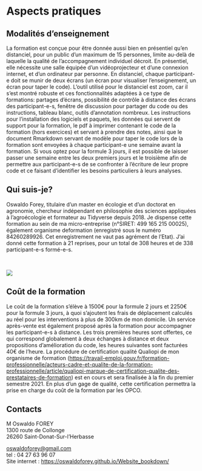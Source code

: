 # Aspects pratiques

## Modalités d'enseignement

<div align="justify">

La formation est conçue pour être donnée aussi bien en présentiel qu'en
distanciel, pour un public d’un maximum de 15 personnes, limite
au-delà de laquelle la qualité de l’accompagnement individuel décroit.
En présentiel, elle nécessite une salle équipée d’un vidéoprojecteur et
d’une connexion internet, et d’un ordinateur par personne. En
distanciel, chaque participant-e doit se munir de deux écrans (un
écran pour visualiser l’enseignement, un écran pour taper le code).
L’outil utilisé pour le distanciel est zoom, car il s'est montré robuste et
ces fonctionnalités adaptées à ce type de formations: partages d’écrans,
possibilité de contrôle à distance des écrans des participant-e-s,
fenêtre de discussion pour partager du code ou des instructions, tableau
blanc, outils d'annotation nombreux. Les instructions pour l’installation des logiciels et paquets,
les données qui servent de support pour la formation, le pdf à imprimer contenant le code de la formation (hors exercices) et servant à prendre des notes, ainsi que le document Rmarkdown servant de modèle pour taper le code lors de la formation sont envoyées à chaque participant-e une semaine avant la formation. Si vous optez pour la
formule 3 jours, il est possible de laisser passer une semaine entre les
deux premiers jours et le troisième afin de permettre aux participant-e-s de
se confronter à l’écriture de leur propre code et ce faisant
d’identifier les besoins particuliers à leurs analyses.

</div>

## Qui suis-je?

<div align="justify">

Oswaldo Forey, titulaire d’un master en écologie et d’un doctorat en
agronomie, chercheur indépendant en philosophie des sciences appliquées à l'agroécologie et formateur au
Tidyverse depuis 2018. Je dispense cette formation au sein de ma micro-entreprise (n°SIRET: 499 165 215 00025), également organisme deformation (enregistré sous le numéro 84260289926. Cet enregistrement ne
vaut pas agrément de l’Etat). J’ai donné cette formation à 21 reprises, pour un total de 308 heures et de 338 participant-e-s formé-e-s.

</div>

<br>

![](img/le_formateur.png)

## Coût de la formation

<div align="justify">

Le coût de la formation s’élève à 1500€ pour la formule 2 jours et 2250€
pour la formule 3 jours, à quoi s’ajoutent les frais de déplacement
calculés au réel pour les interventions à plus de 300km de mon domicile.
Un service après-vente est également proposé après la formation pour
accompagner les participant-e-s à distance. Les trois premières heures sont
offertes, ce qui correspond globalement à deux échanges à distance et
deux propositions d’amélioration du code, les heures suivantes sont
facturées 40€ de l’heure. La procédure de certification qualité Qualiopi de mon organisme de formation
(<https://travail-emploi.gouv.fr/formation-professionnelle/acteurs-cadre-et-qualite-de-la-formation-professionnelle/article/qualiopi-marque-de-certification-qualite-des-prestataires-de-formation>)
est en cours et sera finalisée à la fin du premier semestre 2021. En plus
d’un gage de qualité, cette certification permettra la prise en charge
du coût de la formation par les OPCO.

</div>

## Contacts

M Oswaldo FOREY  
1300 route de Collonge  
26260 Saint-Donat-Sur-l’Herbasse

<oswaldoforey@gmail.com>  
tel : 04 27 63 96 07  
Site internet : <https://oswaldoforey.github.io/Website_bookdown/>
